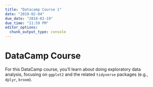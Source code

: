 ```yaml
---
title: "Datacamp Course 1"
date: "2019-02-04"
due_date: "2018-02-19"
due_time: "11:59 PM"
editor_options: 
  chunk_output_type: console
---
```


# DataCamp Course

For this DataCamp course, you'll learn about doing exploratory data analysis, focusing on `ggplot2` and the related `tidyverse` packages (e.g., `dplyr`, `broom`).
